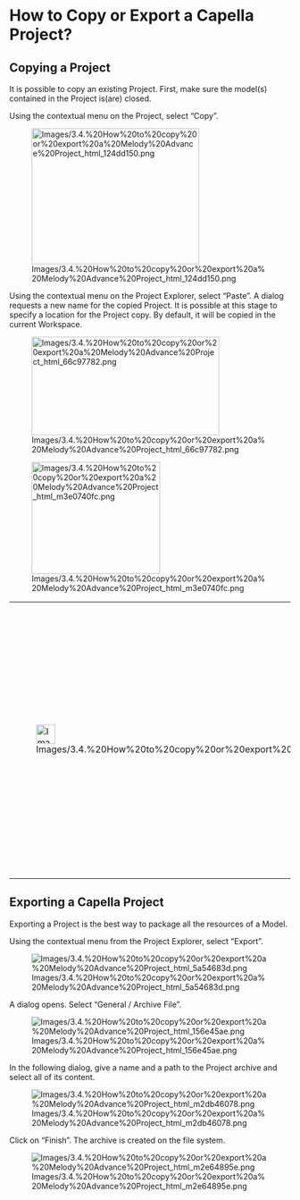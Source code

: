 
= How to Copy or Export a Capella Project? =

== Copying a Project ==

It is possible to copy an existing Project. First, make sure the model(s) contained in the Project is(are) closed.


Using the contextual menu on the Project, select &ldquo;Copy&rdquo;.


[[Image:Images/3.4.%20How%20to%20copy%20or%20export%20a%20Melody%20Advance%20Project_html_124dd150.png|300x243px]]


Using the contextual menu on the Project Explorer, select &ldquo;Paste&rdquo;. A dialog requests a new name for the copied Project. It is possible at this stage to specify a location for the Project copy. By default, it will be copied in the current Workspace.


[[Image:Images/3.4.%20How%20to%20copy%20or%20export%20a%20Melody%20Advance%20Project_html_66c97782.png|336x176px]]


[[Image:Images/3.4.%20How%20to%20copy%20or%20export%20a%20Melody%20Advance%20Project_html_m3e0740fc.png|230x200px]]


{| border="1"
|-
| 
[[Image:Images/3.4.%20How%20to%20copy%20or%20export%20a%20Melody%20Advance%20Project_html_723ed3f9.png|34x34px]]


| 
Having several copies of the same Project in a given workspace or 				several copies of a same Model in a given Project is not 				recommended.


It is 				strongly recommended not to open simultaneously two versions the 				same Model (through different Projects or Folders).


|}  
== Exporting a Capella Project ==

Exporting a Project is the best way to package all the resources of a Model.


Using the contextual menu from the Project Explorer, select &ldquo;Export&rdquo;.


[[Image:Images/3.4.%20How%20to%20copy%20or%20export%20a%20Melody%20Advance%20Project_html_5a54683d.png]]


A dialog opens. Select &ldquo;General / Archive File&rdquo;.


[[Image:Images/3.4.%20How%20to%20copy%20or%20export%20a%20Melody%20Advance%20Project_html_156e45ae.png]]


In the following dialog, give a name and a path to the Project archive and select all of its content.


[[Image:Images/3.4.%20How%20to%20copy%20or%20export%20a%20Melody%20Advance%20Project_html_m2db46078.png]]


Click on &ldquo;Finish&rdquo;. The archive is created on the file system.


[[Image:Images/3.4.%20How%20to%20copy%20or%20export%20a%20Melody%20Advance%20Project_html_m2e64895e.png]]

